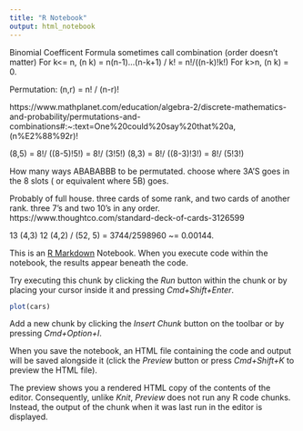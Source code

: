```yaml
---
title: "R Notebook"
output: html_notebook
---
```

Binomial Coefficent Formula sometimes call combination (order doesn't matter)
For k<= n, (n k) = n(n-1)...(n-k+1) / k! = n!/((n-k)!k!)
For k>n, (n k) = 0.


Permutation: (n,r) = n! / (n-r)!

https://www.mathplanet.com/education/algebra-2/discrete-mathematics-and-probability/permutations-and-combinations#:~:text=One%20could%20say%20that%20a,(n%E2%88%92r)!

(8,5) = 8!/ ((8-5)!5!) = 8!/ (3!5!)
(8,3) = 8!/ ((8-3)!3!) = 8!/ (5!3!)

How many ways ABABABBB to be permutated. choose where 3A'S goes in the 8 slots ( or equivalent where 5B) goes.


Probably of full house. three cards of some rank, and two cards of another rank. three 7's and two 10's in any order. https://www.thoughtco.com/standard-deck-of-cards-3126599

13 (4,3) 12 (4,2) / (52, 5) = 3744/2598960 ~= 0.00144.










This is an [R Markdown](http://rmarkdown.rstudio.com) Notebook. When you execute code within the notebook, the results appear beneath the code. 

Try executing this chunk by clicking the *Run* button within the chunk or by placing your cursor inside it and pressing *Cmd+Shift+Enter*. 

```r
plot(cars)
```

Add a new chunk by clicking the *Insert Chunk* button on the toolbar or by pressing *Cmd+Option+I*.

When you save the notebook, an HTML file containing the code and output will be saved alongside it (click the *Preview* button or press *Cmd+Shift+K* to preview the HTML file). 

The preview shows you a rendered HTML copy of the contents of the editor. Consequently, unlike *Knit*, *Preview* does not run any R code chunks. Instead, the output of the chunk when it was last run in the editor is displayed.

